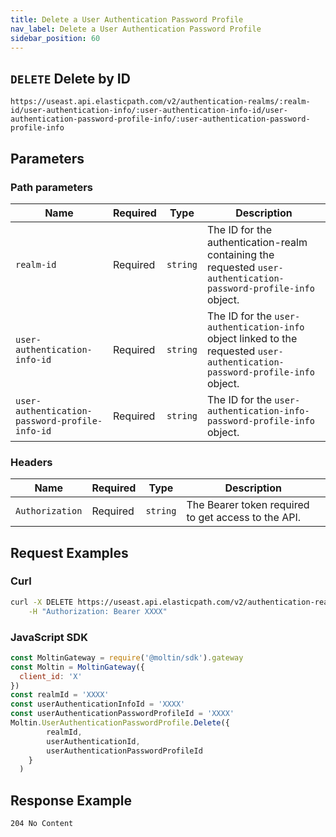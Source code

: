 ```yaml
---
title: Delete a User Authentication Password Profile
nav_label: Delete a User Authentication Password Profile
sidebar_position: 60
---
```


## `DELETE` Delete by ID

```http
https://useast.api.elasticpath.com/v2/authentication-realms/:realm-id/user-authentication-info/:user-authentication-info-id/user-authentication-password-profile-info/:user-authentication-password-profile-info
```

## Parameters

### Path parameters

| Name | Required | Type | Description |
| --- | --- | --- | --- |
| `realm-id` | Required | `string` | The ID for the authentication-realm containing the requested `user-authentication-password-profile-info` object. |
| `user-authentication-info-id` | Required | `string` | The ID for the `user-authentication-info` object linked to the requested `user-authentication-password-profile-info` object. |
| `user-authentication-password-profile-info-id` | Required | `string` | The ID for the `user-authentication-info-password-profile-info` object. |

### Headers

| Name | Required | Type | Description |
| --- | --- | --- | --- |
| `Authorization` | Required | `string` | The Bearer token required to get access to the API. |

## Request Examples

### Curl

```bash
curl -X DELETE https://useast.api.elasticpath.com/v2/authentication-realms/:realm-id/user-authentication-info/:user-authentication-info-id/user-authentication-password-profile-info/:user-authentication-password-profile-info \
    -H "Authorization: Bearer XXXX"
```

### JavaScript SDK

```javascript
const MoltinGateway = require('@moltin/sdk').gateway
const Moltin = MoltinGateway({
  client_id: 'X'
})
const realmId = 'XXXX'
const userAuthenticationInfoId = 'XXXX'
const userAuthenticationPasswordProfileId = 'XXXX'
Moltin.UserAuthenticationPasswordProfile.Delete({
        realmId,
        userAuthenticationId,
        userAuthenticationPasswordProfileId
    }
  )
```

## Response Example

`204 No Content`
